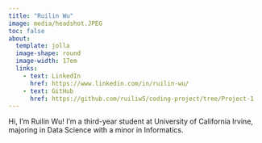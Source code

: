 ```yaml
---
title: "Ruilin Wu"
image: media/headshot.JPEG
toc: false
about: 
  template: jolla
  image-shape: round
  image-width: 17em
  links: 
    - text: LinkedIn
      href: https://www.linkedin.com/in/ruilin-wu/
    - text: GitHub
      href: https://github.com/ruiliw5/coding-project/tree/Project-1 
---
```


Hi, I'm Ruilin Wu! I'm a third-year student at University of California Irvine, majoring in Data Science with a minor in Informatics.
